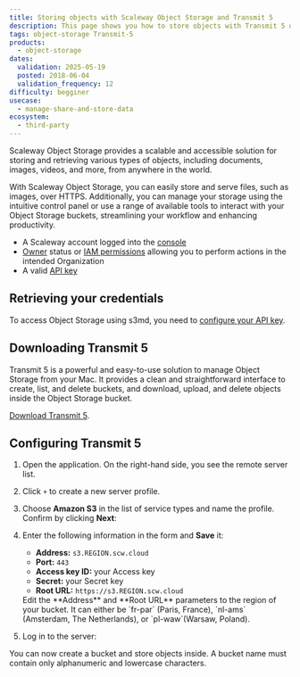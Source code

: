 ```yaml
---
title: Storing objects with Scaleway Object Storage and Transmit 5
description: This page shows you how to store objects with Transmit 5 on Scaleway's Object Storage platform.
tags: object-storage Transmit-5
products:
  - object-storage
dates:
  validation: 2025-05-19
  posted: 2018-06-04
  validation_frequency: 12
difficulty: begginer
usecase:
  - manage-share-and-store-data
ecosystem:
  - third-party
---
```




Scaleway Object Storage provides a scalable and accessible solution for storing and retrieving various types of objects, including documents, images, videos, and more, from anywhere in the world.

With Scaleway Object Storage, you can easily store and serve files, such as images, over HTTPS.
Additionally, you can manage your storage using the intuitive control panel or use a range of available tools to interact with your Object Storage buckets, streamlining your workflow and enhancing productivity.


<Requirements />

- A Scaleway account logged into the [console](https://console.scaleway.com)
- [Owner](/iam/concepts/#owner) status or [IAM permissions](/iam/concepts/#permission) allowing you to perform actions in the intended Organization
- A valid [API key](/iam/how-to/create-api-keys/)

## Retrieving your credentials

To access Object Storage using s3md, you need to [configure your API key](/iam/how-to/create-api-keys/).

## Downloading Transmit 5

Transmit 5 is a powerful and easy-to-use solution to manage Object Storage from your Mac.
It provides a clean and straightforward interface to create, list, and delete buckets, and download, upload, and delete objects inside the Object Storage bucket.

[Download Transmit 5](https://panic.com/transmit/).

## Configuring Transmit 5

1. Open the application. On the right-hand side, you see the remote server list.
2. Click `+` to create a new server profile.
3. Choose **Amazon S3** in the list of service types and name the profile. Confirm by clicking **Next**:
    <Lightbox image={image} alt="" />
4. Enter the following information in the form and **Save** it:
    - **Address:** `s3.REGION.scw.cloud`
    - **Port:** `443`
    - **Access key ID:** your Access key
    - **Secret:** your Secret key
    - **Root URL:** `https://s3.REGION.scw.cloud`

    <Message type="important">
      Edit the **Address** and **Root URL** parameters to the region of your bucket. It can either be `fr-par` (Paris, France), `nl-ams` (Amsterdam, The Netherlands), or `pl-waw`(Warsaw, Poland).
    </Message>

    <Lightbox image={image2} alt="" />
5. Log in to the server:
    <Lightbox image={image3} alt="" />

You can now create a bucket and store objects inside.
A bucket name must contain only alphanumeric and lowercase characters.